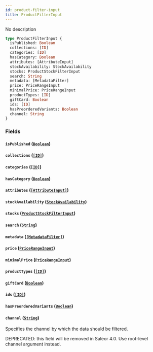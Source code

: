 ```yaml
---
id: product-filter-input
title: ProductFilterInput
---
```


No description

```graphql
type ProductFilterInput {
  isPublished: Boolean
  collections: [ID]
  categories: [ID]
  hasCategory: Boolean
  attributes: [AttributeInput]
  stockAvailability: StockAvailability
  stocks: ProductStockFilterInput
  search: String
  metadata: [MetadataFilter]
  price: PriceRangeInput
  minimalPrice: PriceRangeInput
  productTypes: [ID]
  giftCard: Boolean
  ids: [ID]
  hasPreorderedVariants: Boolean
  channel: String
}
```

### Fields

#### `isPublished` ([`Boolean`](../../../developer/api-reference/scalars/boolean))

#### `collections` ([`[ID]`](../../../developer/api-reference/scalars/id))

#### `categories` ([`[ID]`](../../../developer/api-reference/scalars/id))

#### `hasCategory` ([`Boolean`](../../../developer/api-reference/scalars/boolean))

#### `attributes` ([`[AttributeInput]`](../../../developer/api-reference/inputs/attribute-input))

#### `stockAvailability` ([`StockAvailability`](../../../developer/api-reference/enums/stock-availability))

#### `stocks` ([`ProductStockFilterInput`](../../../developer/api-reference/inputs/product-stock-filter-input))

#### `search` ([`String`](../../../developer/api-reference/scalars/string))

#### `metadata` ([`[MetadataFilter]`](../../../developer/api-reference/inputs/metadata-filter))

#### `price` ([`PriceRangeInput`](../../../developer/api-reference/inputs/price-range-input))

#### `minimalPrice` ([`PriceRangeInput`](../../../developer/api-reference/inputs/price-range-input))

#### `productTypes` ([`[ID]`](../../../developer/api-reference/scalars/id))

#### `giftCard` ([`Boolean`](../../../developer/api-reference/scalars/boolean))

#### `ids` ([`[ID]`](../../../developer/api-reference/scalars/id))

#### `hasPreorderedVariants` ([`Boolean`](../../../developer/api-reference/scalars/boolean))

#### `channel` ([`String`](../../../developer/api-reference/scalars/string))

Specifies the channel by which the data should be filtered.

DEPRECATED: this field will be removed in Saleor 4.0. Use root-level channel argument instead.
